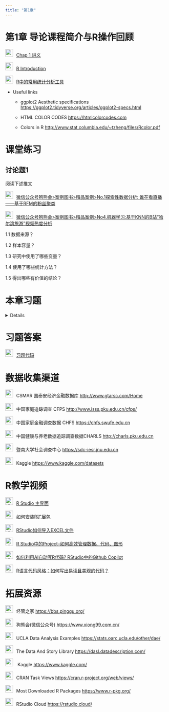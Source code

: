 ```yaml
---
title: "第1章"
---
```


# 第1章 导论课程简介与R操作回顾

<img src="img/teacher.png" style="width: 24px; height: 24px;margin-right: 10px">[Chap 1 讲义](https://lizongzhang.github.io/mvs/chap1.html)
  
<img src="img/link.png" style="width: 24px; height: 24px;margin-right: 10px">[R Introduction](https://lizongzhang.github.io/mvs25/Rintro.html)

<img src="img/link.png" style="width: 24px; height: 24px;margin-right: 10px">[R中的常用统计分析工具](https://lizongzhang.github.io/mvs/pre.html)
  


  -   Useful links  
  
      -   ggplot2 Aesthetic specifications <https://ggplot2.tidyverse.org/articles/ggplot2-specs.html>
      
      -    HTML COLOR CODES <https://htmlcolorcodes.com>
      
      -    Colors in R <http://www.stat.columbia.edu/~tzheng/files/Rcolor.pdf>
      

# 课堂练习

## 讨论题1 

阅读下述推文

<img src="img/link.png" style="width: 24px; height: 24px;margin-right: 10px">[微信公众号狗熊会>案例图书>精品案例>No.1探索性数据分析: 谁在看直播——基于RFM的粉丝聚类](https://mp.weixin.qq.com/s/rwF7gHHGK8FTBxOtuN2X_g)

<img src="img/link.png" style="width: 24px; height: 24px;margin-right: 10px">[微信公众号狗熊会>案例图书>精品案例>No4.机器学习:基于KNN的B站“哈尔滨旅游”视频热度分析](https://mp.weixin.qq.com/s/V3WFN1HRJqBmLqqS7XuC2Q)

1.1 数据来源？

1.2 样本容量？

1.3 研究中使用了哪些变量？

1.4 使用了哪些统计方法？

1.5 得出哪些有价值的结论？


# 本章习题

<details>

数据集：mtcars

要求：

1.1 用select()函数从mtcars提取5个变量⽣成新的数据框。

1.2 用mutate()函数在数据框中追加新的变量，将油耗变量mpg（miles per gallon）转换成转公里/升(kilometers per liter)的油耗指标。

1.3 任选mpg中的某个变量，用if_else()函数对该变量的数值进⾏条件转换。

1.4 设置2个筛选条件，用filter()函数从mpg筛选个案⽣成新的数据框。

1.5 报告disp, hp, drat, wt, qsec的相关系数矩阵,并对相关系数矩阵进行可视化呈现。

1.6 任选两个定量变量，用ggplot绘制散点图,设置散点图的颜色、形状、大小，并添加一条回归线。

1.7 将32辆汽车按VS分成两组(Engine (0 = V-shaped, 1 = straight)),绘制分组散点图，用ggplot绘制散点图,设置散点图的颜色、形状、大小，并添加一条回归线。

</details>

# 习题答案

<img src="img/link.png" style="width: 24px; height: 24px;margin-right: 10px">[习题代码](https://lizongzhang.github.io/mvs/1solution.html){target="_blank"}


# 数据收集渠道

<img src="img/link.png" style="width: 24px; height: 24px;margin-right: 10px">CSMAR 国泰安经济金融数据库  <http://www.gtarsc.com/Home>
        
<img src="img/link.png" style="width: 24px; height: 24px;margin-right: 10px">中国家庭追踪调查 CFPS <http://www.isss.pku.edu.cn/cfps/>
    
<img src="img/link.png" style="width: 24px; height: 24px;margin-right: 10px">中国家庭金融调查数据 CHFS  <https://chfs.swufe.edu.cn>
    
<img src="img/link.png" style="width: 24px; height: 24px;margin-right: 10px">中国健康与养老数据追踪调查数据CHARLS <http://charls.pku.edu.cn>
    
<img src="img/link.png" style="width: 24px; height: 24px;margin-right: 10px">暨南大学社会调查中心  <https://sdc-iesr.jnu.edu.cn>
    
<img src="img/link.png" style="width: 24px; height: 24px;margin-right: 10px">Kaggle  <https://www.kaggle.com/datasets>

# R教学视频

<img src="img/video.png" alt="讲义" style="width: 24px; height: 24px;margin-right: 10px">[R Studio 主界面](https://www.bilibili.com/video/BV1NP4y1A7ow/)

<img src="img/video.png" alt="讲义" style="width: 24px; height: 24px;margin-right: 10px">[如何安装R扩展包](https://www.bilibili.com/video/BV12u411D7uP/)

<img src="img/video.png" alt="讲义" style="width: 24px; height: 24px;margin-right: 10px">[RStudio如何导入EXCEL文件](https://www.bilibili.com/video/BV1gi4y1m7pD/) 

<img src="img/video.png" alt="讲义" style="width: 24px; height: 24px;margin-right: 10px">[R Studio中的Project--如何高效管理数据、代码、图形](https://www.bilibili.com/video/BV1ZB4y127oJ/)

<img src="img/video.png" alt="讲义" style="width: 24px; height: 24px;margin-right: 10px">[如何利用AI自动写R代码? RStudio中的Github Copilot](https://www.bilibili.com/video/BV1Vc411R767/)  


<img src="img/video.png" alt="讲义" style="width: 24px; height: 24px;margin-right: 10px">[R语言代码风格：如何写出易读且美观的代码？](https://www.bilibili.com/video/BV1KM4m197E5/) 

# 拓展资源

<img src="img/link.png" style="width: 24px; height: 24px;margin-right: 10px">经管之家 <https://bbs.pinggu.org/> 

<img src="img/link.png" style="width: 24px; height: 24px;margin-right: 10px">狗熊会(微信公众号) <https://www.xiong99.com.cn/> 

<img src="img/link.png" style="width: 24px; height: 24px;margin-right: 10px">UCLA Data Analysis Examples <https://stats.oarc.ucla.edu/other/dae/> 

<img src="img/link.png" style="width: 24px; height: 24px;margin-right: 10px">The Data And Story Library <https://dasl.datadescription.com/> 

<img src="img/link.png" style="width: 24px; height: 24px;margin-right: 10px"> Kaggle <https://www.kaggle.com/> 


<img src="img/link.png" style="width: 24px; height: 24px;margin-right: 10px">CRAN Task Views <https://cran.r-project.org/web/views/>

<img src="img/link.png" style="width: 24px; height: 24px;margin-right: 10px">Most Downloaded R Packages <https://www.r-pkg.org/>

<img src="img/link.png" style="width: 24px; height: 24px;margin-right: 10px">RStudio Cloud <https://rstudio.cloud/>
